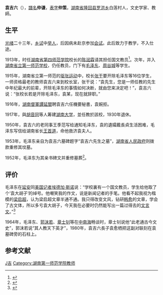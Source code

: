{{noteTA
|1 = zh-hans:埃德加·斯诺;zh-hk:艾德嘉·史諾;zh-tw:愛德加·史諾;
}}
{{Infobox person
| 图像       = 
| 图像大小   = 225px
| 图像说明   = 
| 姓名       = 袁吉六<br>袁仲谦
| 英文名     = 
| 原文名     = 
| 本名       = 
| 字 = 仲策
| 号  = 
| 出生日期   = {{birth date|1868|5|31}} 
| 出生地     = {{QING-1862}}[[湖南省|湖南省]][[长沙府|长沙府]][[保靖县|保靖县]]葫芦寨
| 死亡日期   = {{death date and age|1932|5|7|1868|5|31}}
| 死亡地     = {{CHN-1928}}[[湖南省|湖南省]][[长沙市|长沙市]]
| 死因 = | 墓地 = | 纪念建筑   = 
| 居住地     = 
| 政党       = 
| 政治运动   = [[驱张运动|驱张运动]]
| 国籍       = {{ROC}}
| 籍贯       = <!-- （仅限部分地区人士使用） -->
| 别名       = 
| 种族       = [[汉族|汉族]]
| 语言       = 汉语
| 教育程度   = 
| 母校       = 
| 职业       = [[历史学家|历史学家]]、[[文学家|文学家]]
| 活跃时期   = 
| 机构       = 
| 研究领域   = [[中国古典文学|中国古典文学]]<br>[[古文字|古文字]]
| 知名于     = 
| 知名作品   = 《文字源流》<br />《文学史》<br />《书法必览》<br>《国文讲义》
| 宗教信仰   = 
| 配偶       = 戴长贞<!--{{marriage|姓名|年份}} -->
| 伴侣       = 
| 子女       = 大儿子袁愈栖
| 父母       = 
| 亲属       = 
| 呼号       = 
| 受影响于   = 
| 影响于     = 
| 获奖       = <!--  {{Awards|award= |year= |title= }} -->
| 网站       = <!-- {{URL| }} -->
| 签名       = 
}}
'''袁吉六'''（{{bd|1868年||1932年|catIdx=}}），[[譜名|譜名]]'''仲谦'''，[[表字|表字]]'''仲策'''，[[湖南省|湖南省]][[隆回县|隆回县]][[罗洪乡|罗洪乡]]白莲村人，文史学家、教師。

== 生平 ==
[[光绪|光绪]]二十三年，[[乡试|乡试]]中[[举人|举人]]，后因病未赴京参加[[会试|会试]]。此后致力于教学，不入仕途。

1913年，时任[[湖南省第四师范学院|湖南省第四师范学院]]校长的[[陈润霖|陈润霖]]请其担任国文教员<ref>{{cite news|title=毛泽东古文老师袁吉六|url=http://www.bjzf.gov.cn/html/zjbj/baojingmingren/2006/0615/13951.html|accessdate=2012-03-29|newspaper=保靖县人民政府|deadurl=yes|archiveurl=https://web.archive.org/web/20131102180312/http://www.bjzf.gov.cn/html/zjbj/baojingmingren/2006/0615/13951.html|archivedate=2013-11-02|df=}}</ref>。次年，并入[[湖南省长沙市第一中学|湖南省立第一师范学校]]，仍任教员，门下有[[毛泽东|毛泽东]]、[[周谷城|周谷城]]等学生。

1915年，湖南省立第一师范的[[驱张运动_(张干)|驱张运动]]中，校长[[张干|张干]]要开除毛泽东等16位学生，一师资格最老的教师袁吉六来到校长室，张干说：“袁先生，您是一师任教的先生中年纪最大的前辈，开除毛泽东的事情如何决断，就由您来决定吧！”，袁吉六说：“张校长若是开除毛泽东，袁某，现在就辞职。”{{r|fish|page=219}}{{or|袁吉六事后又对师生说，“挽天下危亡者，必期斯人也。”}}

1916年，[[湖南|湖南]][[督軍|督軍]][[譚延闓|譚延闓]]聘袁吉六任機要秘書，袁婉拒。

1917年，與[[胡音同|胡音同]]等人筹建[[湖南大学|湖南大学]]，並任教於該校，1930年退休。

1950年，袁吉六的老同事王季范写给通知毛泽东，袁的遺孀戴長貞生活困难，毛泽东写信给湖南省长[[王首道|王首道]]，命他救济袁夫人。

1953年，毛泽东亲自为袁吉六墓碑题字“袁吉六先生之墓”，[[湖南省人民政府|湖南省人民政府]]则拨款重修其坟墓。

1952年，毛泽东为其亲书碑文并重修墓葬<ref>{{cite news|author=杨秉鉴|title=锅粑秀才袁吉六：他是毛泽东的恩师|url=http://news.xinhuanet.com/school/2006-02/20/content_4202680.htm|accessdate=2012-03-29|newspaper=[[新华网|新华网]]湖南频道（转自《[[炎黄春秋|炎黄春秋]]》）|deadurl=yes|archiveurl=https://web.archive.org/web/20131119045719/http://news.xinhuanet.com/school/2006-02/20/content_4202680.htm|archivedate=2013-11-19|df=}}</ref>。

==评价==
毛泽东在[[延安|延安]]同[[美国|美国]][[记者|记者]][[埃德加·斯诺|埃德加·斯诺]]说：“学校裏有一个国文教员，学生给他取了个‘袁大胡子’的绰号。他嘲笑我的作文，说是新闻记者的手笔。他看不起我视为楷模的[[梁启超|梁启超]]，认为梁启超文章半通不通。我只得改变文风，钻研[[韩愈|韩愈]]的文章，学会了古文体，所以多亏袁大胡子，今天我在必要时仍然能写出一篇过得去的[[文言文|文言文]]。”<ref>{{cite web|url=http://hunan.voc.com.cn/gb/content/2002-02/21/content_1146232.htm|title=毛泽东和他的老师们|accessdate=2002|publisher=文萃|work=|language=zh-hans|deadurl=yes|archiveurl=https://web.archive.org/web/20160305014427/http://hunan.voc.com.cn/gb/content/2002-02/21/content_1146232.htm|archivedate=2016-03-05}}</ref>

1964年，毛泽东、[[郭沫若|郭沫若]]、[[章士钊|章士钊]]等在[[中南海|中南海]]畅谈时，章士钊说他“此老通古今文史”，郭沫若说“其人教天下英才”，1980年，袁吉六長子袁愈栖把这副对联刻在袁墓碑旁的石柱上。

==参考文献==
{{reflist|refs=
<ref name="fish">{{cite book |language=zh-hans|author=黄晖 |title=《恰同学少年》|year=2007年 |publisher=湖南人民出版社 |location=长沙市 |pages= |isbn=978-7-5438-4902-0 }}</ref>
}}

{{恰同学少年}}

{{DEFAULTSORT:Yuan袁}}
[[Category:袁姓|J吉]]
[[Category:湖南第一师范学院教师|Category:湖南第一师范学院教师]]